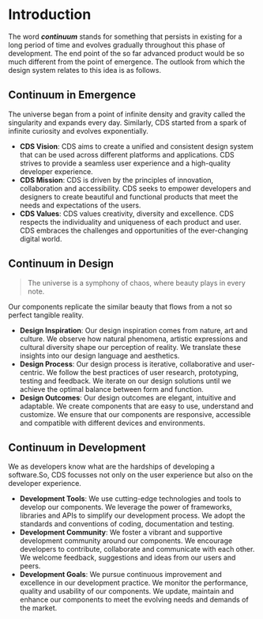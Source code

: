 # Introduction
The word __*continuum*__ stands for something that persists in existing for a long period of time 
and evolves gradually throughout this phase of development. 
The end point of the so far advanced product would be so much different from the point of emergence. 
The outlook from which the design system relates to this idea is as follows.

## Continuum in Emergence
The universe began from a point of infinite density and gravity called the singularity and expands every day. 
Similarly, CDS started from a spark of infinite curiosity and evolves exponentially.

- **CDS Vision**: CDS aims to create a unified and consistent design system that can be used across different platforms and applications. CDS strives to provide a seamless user experience and a high-quality developer experience.
- **CDS Mission**: CDS is driven by the principles of innovation, collaboration and accessibility. CDS seeks to empower developers and designers to create beautiful and functional products that meet the needs and expectations of the users.
- **CDS Values**: CDS values creativity, diversity and excellence. CDS respects the individuality and uniqueness of each product and user. CDS embraces the challenges and opportunities of the ever-changing digital world.

## Continuum in Design
> The universe is a symphony of chaos, where beauty plays in every note.

Our components replicate the similar beauty that flows from a not so perfect tangible reality. 

- **Design Inspiration**: Our design inspiration comes from nature, art and culture. We observe how natural phenomena, artistic expressions and cultural diversity shape our perception of reality. We translate these insights into our design language and aesthetics.
- **Design Process**: Our design process is iterative, collaborative and user-centric. We follow the best practices of user research, prototyping, testing and feedback. We iterate on our design solutions until we achieve the optimal balance between form and function.
- **Design Outcomes**: Our design outcomes are elegant, intuitive and adaptable. We create components that are easy to use, understand and customize. We ensure that our components are responsive, accessible and compatible with different devices and environments.

## Continuum in Development
We as developers know what are the hardships of developing a software.So, CDS focusses not only
on the user experience but also on the developer experience.

- **Development Tools**: We use cutting-edge technologies and tools to develop our components. We leverage the power of frameworks, libraries and APIs to simplify our development process. We adopt the standards and conventions of coding, documentation and testing.
- **Development Community**: We foster a vibrant and supportive development community around our components. We encourage developers to contribute, collaborate and communicate with each other. We welcome feedback, suggestions and ideas from our users and peers.
- **Development Goals**: We pursue continuous improvement and excellence in our development practice. We monitor the performance, quality and usability of our components. We update, maintain and enhance our components to meet the evolving needs and demands of the market.




